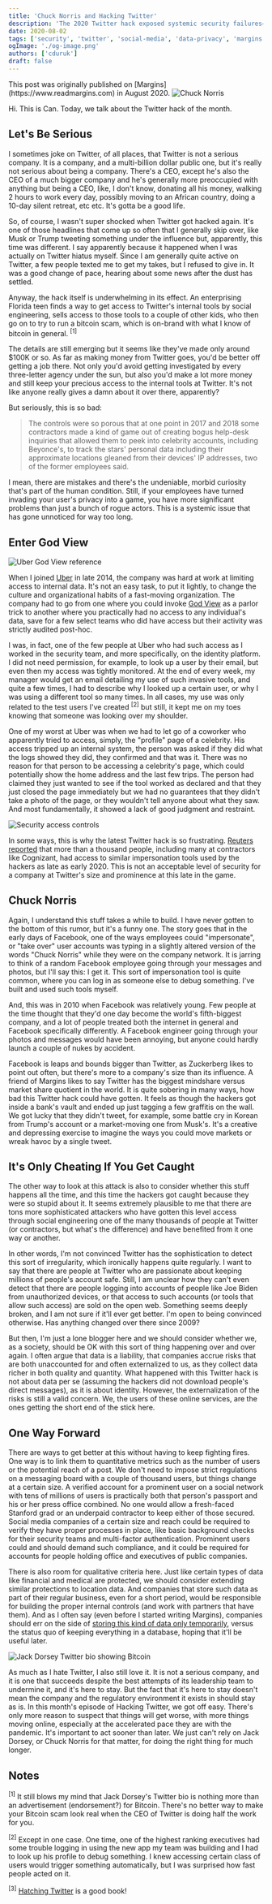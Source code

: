 ```yaml
---
title: 'Chuck Norris and Hacking Twitter'
description: 'The 2020 Twitter hack exposed systemic security failures—and why companies need stricter regulations for protecting prominent accounts'
date: 2020-08-02
tags: ['security', 'twitter', 'social-media', 'data-privacy', 'margins']
ogImage: './og-image.png'
authors: ['cduruk']
draft: false
---
```




<Callout variant="note">
This post was originally published on [Margins](https://www.readmargins.com) in August 2020.
</Callout>

<Image src={chuckNorris} alt="Chuck Norris" />

Hi. This is Can. Today, we talk about the Twitter hack of the month.

## Let's Be Serious

I sometimes joke on Twitter, of all places, that Twitter is not a serious company. It is a company, and a multi-billion dollar public one, but it's really not serious about being a company. There's a CEO, except he's also the CEO of a much bigger company and he's generally more preoccupied with anything but being a CEO, like, I don't know, donating all his money, walking 2 hours to work every day, possibly moving to an African country, doing a 10-day silent retreat, etc etc. It's gotta be a good life.

So, of course, I wasn't super shocked when Twitter got hacked again. It's one of those headlines that come up so often that I generally skip over, like Musk or Trump tweeting something under the influence but, apparently, this time was different. I say apparently because it happened when I was actually on Twitter hiatus myself. Since I am generally quite active on Twitter, a few people texted me to get my takes, but I refused to give in. It was a good change of pace, hearing about some news after the dust has settled.

Anyway, the hack itself is underwhelming in its effect. An enterprising Florida teen finds a way to get access to Twitter's internal tools by social engineering, sells access to those tools to a couple of other kids, who then go on to try to run a bitcoin scam, which is on-brand with what I know of bitcoin in general. <sup>[1]</sup>

The details are still emerging but it seems like they've made only around $100K or so. As far as making money from Twitter goes, you'd be better off getting a job there. Not only you'd avoid getting investigated by every three-letter agency under the sun, but also you'd make a lot more money and still keep your precious access to the internal tools at Twitter. It's not like anyone really gives a damn about it over there, apparently?

But seriously, this is so bad:

> The controls were so porous that at one point in 2017 and 2018 some contractors made a kind of game out of creating bogus help-desk inquiries that allowed them to peek into celebrity accounts, including Beyonce's, to track the stars' personal data including their approximate locations gleaned from their devices' IP addresses, two of the former employees said.

I mean, there are mistakes and there's the undeniable, morbid curiosity that's part of the human condition. Still, if your employees have turned invading your user's privacy into a game, you have more significant problems than just a bunch of rogue actors. This is a systemic issue that has gone unnoticed for way too long.

## Enter God View

<Image src={image1} alt="Uber God View reference" />

When I joined [Uber](https://www.uber.com) in late 2014, the company was hard at work at limiting access to internal data. It's not an easy task, to put it lightly, to change the culture and organizational habits of a fast-moving organization. The company had to go from one where you could invoke [God View](https://www.theverge.com/2016/12/29/14104374/uber-god-view-settlement-fine) as a parlor trick to another where you practically had no access to any individual's data, save for a few select teams who did have access but their activity was strictly audited post-hoc.

I was, in fact, one of the few people at Uber who had such access as I worked in the security team, and more specifically, on the identity platform. I did not need permission, for example, to look up a user by their email, but even then my access was tightly monitored. At the end of every week, my manager would get an email detailing my use of such invasive tools, and quite a few times, I had to describe why I looked up a certain user, or why I was using a different tool so many times. In all cases, my use was only related to the test users I've created <sup>[2]</sup> but still, it kept me on my toes knowing that someone was looking over my shoulder.

One of my worst at Uber was when we had to let go of a coworker who apparently tried to access, simply, the "profile" page of a celebrity. His access tripped up an internal system, the person was asked if they did what the logs showed they did, they confirmed and that was it. There was no reason for that person to be accessing a celebrity's page, which could potentially show the home address and the last few trips. The person had claimed they just wanted to see if the tool worked as declared and that they just closed the page immediately but we had no guarantees that they didn't take a photo of the page, or they wouldn't tell anyone about what they saw. And most fundamentally, it showed a lack of good judgment and restraint.

<Image src={image2} alt="Security access controls" />

In some ways, this is why the latest Twitter hack is so frustrating. [Reuters reported](https://www.reuters.com/article/us-twitter-cyber-insiders-insight/how-twitter-employees-provided-fuel-for-the-digital-fire-idUSKCN24M2N8) that more than a thousand people, including many at contractors like Cognizant, had access to similar impersonation tools used by the hackers as late as early 2020. This is not an acceptable level of security for a company at Twitter's size and prominence at this late in the game.

## Chuck Norris

Again, I understand this stuff takes a while to build. I have never gotten to the bottom of this rumor, but it's a funny one. The story goes that in the early days of Facebook, one of the ways employees could "impersonate", or "take over" user accounts was typing in a slightly altered version of the words "Chuck Norris" while they were on the company network. It is jarring to think of a random Facebook employee going through your messages and photos, but I'll say this: I get it. This sort of impersonation tool is quite common, where you can log in as someone else to debug something. I've built and used such tools myself.

And, this was in 2010 when Facebook was relatively young. Few people at the time thought that they'd one day become the world's fifth-biggest company, and a lot of people treated both the internet in general and Facebook specifically differently. A Facebook engineer going through your photos and messages would have been annoying, but anyone could hardly launch a couple of nukes by accident.

Facebook is leaps and bounds bigger than Twitter, as Zuckerberg likes to point out often, but there's more to a company's size than its influence. A friend of Margins likes to say Twitter has the biggest mindshare versus market share quotient in the world. It is quite sobering in many ways, how bad this Twitter hack could have gotten. It feels as though the hackers got inside a bank's vault and ended up just tagging a few graffitis on the wall. We got lucky that they didn't tweet, for example, some battle cry in Korean from Trump's account or a market-moving one from Musk's. It's a creative and depressing exercise to imagine the ways you could move markets or wreak havoc by a single tweet.

## It's Only Cheating If You Get Caught

The other way to look at this attack is also to consider whether this stuff happens all the time, and this time the hackers got caught because they were so stupid about it. It seems extremely plausible to me that there are tons more sophisticated attackers who have gotten this level access through social engineering one of the many thousands of people at Twitter (or contractors, but what's the difference) and have benefited from it one way or another.

In other words, I'm not convinced Twitter has the sophistication to detect this sort of irregularity, which ironically happens quite regularly. I want to say that there are people at Twitter who are passionate about keeping millions of people's account safe. Still, I am unclear how they can't even detect that there are people logging into accounts of people like Joe Biden from unauthorized devices, or that access to such accounts (or tools that allow such access) are sold on the open web. Something seems deeply broken, and I am not sure if it'll ever get better. I'm open to being convinced otherwise. Has anything changed over there since 2009?

But then, I'm just a lone blogger here and we should consider whether we, as a society, should be OK with this sort of thing happening over and over again. I often argue that data is a liability, that companies accrue risks that are both unaccounted for and often externalized to us, as they collect data richer in both quality and quantity. What happened with this Twitter hack is not about data per se (assuming the hackers did not download people's direct messages), as it is about identity. However, the externalization of the risks is still a valid concern. We, the users of these online services, are the ones getting the short end of the stick here.

## One Way Forward

There are ways to get better at this without having to keep fighting fires. One way is to link them to quantitative metrics such as the number of users or the potential reach of a post. We don't need to impose strict regulations on a messaging board with a couple of thousand users, but things change at a certain size. A verified account for a prominent user on a social network with tens of millions of users is practically both that person's passport and his or her press office combined. No one would allow a fresh-faced Stanford grad or an underpaid contractor to keep either of those secured. Social media companies of a certain size and reach could be required to verify they have proper processes in place, like basic background checks for their security teams and multi-factor authentication. Prominent users could and should demand such compliance, and it could be required for accounts for people holding office and executives of public companies.

There is also room for qualitative criteria here. Just like certain types of data like financial and medical are protected, we should consider extending similar protections to location data. And companies that store such data as part of their regular business, even for a short period, would be responsible for building the proper internal controls (and work with partners that have them). And as I often say (even before I started writing Margins), companies should err on the side of [storing this kind of data only temporarily](/blog/delete-your-tweets/), versus the status quo of keeping everything in a database, hoping that it'll be useful later.

<Image src={image3} alt="Jack Dorsey Twitter bio showing Bitcoin" />

As much as I hate Twitter, I also still love it. It is not a serious company, and it is one that succeeds despite the best attempts of its leadership team to undermine it, and it's here to stay. But the fact that it's here to stay doesn't mean the company and the regulatory environment it exists in should stay as is. In this month's episode of Hacking Twitter, we got off easy. There's only more reason to suspect that things will get worse, with more things moving online, especially at the accelerated pace they are with the pandemic. It's important to act sooner than later. We just can't rely on Jack Dorsey, or Chuck Norris for that matter, for doing the right thing for much longer.

## Notes

<sup>[1]</sup> It still blows my mind that Jack Dorsey's Twitter bio is nothing more than an advertisement (endorsement?) for Bitcoin. There's no better way to make your Bitcoin scam look real when the CEO of Twitter is doing half the work for you.

<sup>[2]</sup> Except in one case. One time, one of the highest ranking executives had some trouble logging in using the new app my team was building and I had to look up his profile to debug something. I knew accessing certain class of users would trigger something automatically, but I was surprised how fast people acted on it.

<sup>[3]</sup> [Hatching Twitter](https://en.wikipedia.org/wiki/Hatching_Twitter) is a good book!
